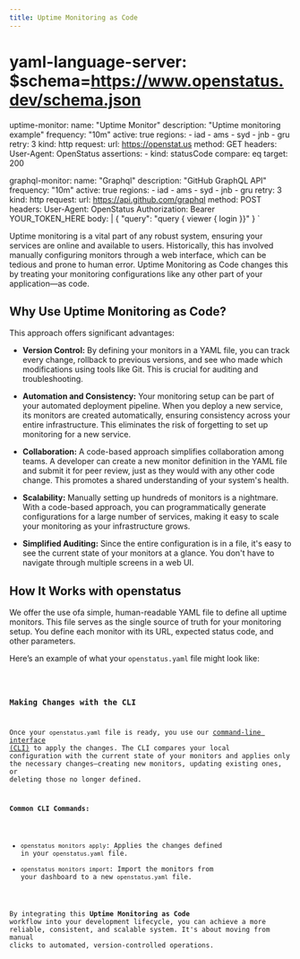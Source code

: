 ```yaml
---
title: Uptime Monitoring as Code
---
```

# yaml-language-server: $schema=https://www.openstatus.dev/schema.json
uptime-monitor:
  name: "Uptime Monitor"
  description: "Uptime monitoring example"
  frequency: "10m"
  active: true
  regions:
    - iad
    - ams
    - syd
    - jnb
    - gru
  retry: 3
  kind: http
  request:
    url: https://openstat.us
    method: GET
    headers:
      User-Agent: OpenStatus
  assertions:
    - kind: statusCode
      compare: eq
      target: 200

graphql-monitor:
  name: "Graphql"
  description: "GitHub GraphQL API"
  frequency: "10m"
  active: true
  regions:
    - iad
    - ams
    - syd
    - jnb
    - gru
  retry: 3
  kind: http
  request:
    url: https://api.github.com/graphql
    method: POST
    headers:
      User-Agent: OpenStatus
      Authorization: Bearer YOUR_TOKEN_HERE
    body: |
      {
        "query": "query { viewer { login }}"
      }
`

Uptime monitoring is a vital part of any robust system, ensuring your services are online and available to users. Historically, this has involved manually configuring monitors through a web interface, which can be tedious and prone to human error. Uptime Monitoring as Code changes this by treating your monitoring configurations like any other part of your application—as code.


## Why Use Uptime Monitoring as Code?

This approach offers significant advantages:

- **Version Control:** By defining your monitors in a YAML file, you can track every change, rollback to previous versions, and see who made which modifications using tools like Git. This is crucial for auditing and troubleshooting.

- **Automation and Consistency:** Your monitoring setup can be part of your automated deployment pipeline. When you deploy a new service, its monitors are created automatically, ensuring consistency across your entire infrastructure. This eliminates the risk of forgetting to set up monitoring for a new service.

- **Collaboration:** A code-based approach simplifies collaboration among teams. A developer can create a new monitor definition in the YAML file and submit it for peer review, just as they would with any other code change. This promotes a shared understanding of your system's health.

- **Scalability:** Manually setting up hundreds of monitors is a nightmare. With a code-based approach, you can programmatically generate configurations for a large number of services, making it easy to scale your monitoring as your infrastructure grows.

- **Simplified Auditing:** Since the entire configuration is in a file, it's easy to see the current state of your monitors at a glance. You don't have to navigate through multiple screens in a web UI.


## How It Works with openstatus

 We offer the use ofa simple, human-readable YAML file to define all uptime monitors. This file serves as the single source of truth for your monitoring setup. You define each monitor with its URL, expected status code, and other parameters.

Here’s an example of what your `openstatus.yaml` file might look like:

<Code code={code} lang="yaml" title='openstatus.yaml' />

### Making Changes with the CLI

Once your `openstatus.yaml` file is ready, you use our [command-line interface (CLI)](tutorial/get-started-with-openstatus-cli) to apply the changes. The CLI compares your local configuration with the current state of your monitors and applies only the necessary changes—creating new monitors, updating existing ones, or deleting those no longer defined.

**Common CLI Commands:**

- `openstatus monitors apply`: Applies the changes defined in your `openstatus.yaml` file.
- `openstatus monitors import`: Import the monitors from your dashboard to a new `openstatus.yaml` file.

By integrating this **Uptime Monitoring as Code** workflow into your development lifecycle, you can achieve a more reliable, consistent, and scalable system. It's about moving from manual clicks to automated, version-controlled operations.

